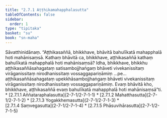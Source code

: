 ```yaml
---
title: "2.7.1 Aṭṭhikamahapphalasutta"
tableOfContents: false
sidebar:
  order: 1
type: "tipitaka"
basket: "su"
book: "sn-maha"
---
```



<DynamicBreadcrumb />

<Division number="238" book="sn-maha">

<Paragraph number="665" book="sn-maha">
Sāvatthinidānaṃ. “Aṭṭhikasaññā, bhikkhave, bhāvitā bahulīkatā mahapphalā hoti mahānisaṃsā. Kathaṃ bhāvitā ca, bhikkhave, aṭṭhikasaññā kathaṃ bahulīkatā mahapphalā hoti mahānisaṃsā? Idha, bhikkhave, bhikkhu aṭṭhikasaññāsahagataṃ satisambojjhaṅgaṃ bhāveti vivekanissitaṃ virāganissitaṃ nirodhanissitaṃ vossaggapariṇāmiṃ …pe…  aṭṭhikasaññāsahagataṃ upekkhāsambojjhaṅgaṃ bhāveti vivekanissitaṃ virāganissitaṃ nirodhanissitaṃ vossaggapariṇāmiṃ. Evaṃ bhāvitā kho, bhikkhave, aṭṭhikasaññā evaṃ bahulīkatā mahapphalā hoti mahānisaṃsā”ti.

</Paragraph>
</Division>

<TableOfContents book="sn-maha" section="2.7.1">
* [2.7.1.1 Aññataraphalasutta](2-7-1/2-7-1-1)
* [2.7.1.2 Mahatthasutta](2-7-1/2-7-1-2)
* [2.7.1.3 Yogakkhemasutta](2-7-1/2-7-1-3)
* [2.7.1.4 Saṃvegasutta](2-7-1/2-7-1-4)
* [2.7.1.5 Phāsuvihārasutta](2-7-1/2-7-1-5)
</TableOfContents>
